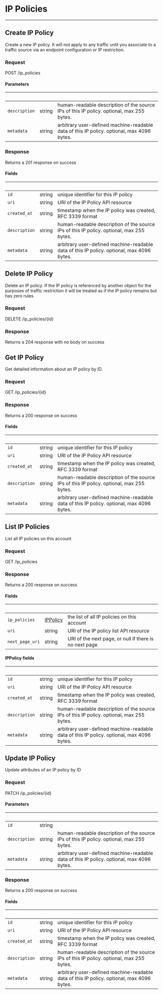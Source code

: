 

# IP Policies
------------------

## Create IP Policy

Create a new IP policy. It will not apply to any traffic until you associate to a traffic source via an endpoint configuration or IP restriction.

### Request

POST /ip_policies

<IPPoliciesCreateRequest />

#### Parameters

| &nbsp; | &nbsp; | &nbsp; |
|---|---|---|
| `description` | string | human-readable description of the source IPs of this IP policy. optional, max 255 bytes. |
| `metadata` | string | arbitrary user-defined machine-readable data of this IP policy. optional, max 4096 bytes. |

### Response

Returns a 201 response on success

<IPPoliciesCreateResponse />

#### Fields

| &nbsp; | &nbsp; | &nbsp; |
|---|---|---|
| `id` | string | unique identifier for this IP policy |
| `uri` | string | URI of the IP Policy API resource |
| `created_at` | string | timestamp when the IP policy was created, RFC 3339 format |
| `description` | string | human-readable description of the source IPs of this IP policy. optional, max 255 bytes. |
| `metadata` | string | arbitrary user-defined machine-readable data of this IP policy. optional, max 4096 bytes. |


## Delete IP Policy

Delete an IP policy. If the IP policy is referenced by another object for the purposes of traffic restriction it will be treated as if the IP policy remains but has zero rules.

### Request

DELETE /ip_policies/{id}

<IPPoliciesDeleteRequest />

### Response

Returns a 204 response with no body on success

## Get IP Policy

Get detailed information about an IP policy by ID.

### Request

GET /ip_policies/{id}

<IPPoliciesGetRequest />

### Response

Returns a 200 response on success

<IPPoliciesGetResponse />

#### Fields

| &nbsp; | &nbsp; | &nbsp; |
|---|---|---|
| `id` | string | unique identifier for this IP policy |
| `uri` | string | URI of the IP Policy API resource |
| `created_at` | string | timestamp when the IP policy was created, RFC 3339 format |
| `description` | string | human-readable description of the source IPs of this IP policy. optional, max 255 bytes. |
| `metadata` | string | arbitrary user-defined machine-readable data of this IP policy. optional, max 4096 bytes. |


## List IP Policies

List all IP policies on this account

### Request

GET /ip_policies

<IPPoliciesListRequest />

### Response

Returns a 200 response on success

<IPPoliciesListResponse />

#### Fields

| &nbsp; | &nbsp; | &nbsp; |
|---|---|---|
| `ip_policies` | [IPPolicy](#api-ip-policies-list-fields-ip-policy) | the list of all IP policies on this account |
| `uri` | string | URI of the IP policy list API resource |
| `next_page_uri` | string | URI of the next page, or null if there is no next page |

#### IPPolicy fields

| &nbsp; | &nbsp; | &nbsp; |
|---|---|---|
| `id` | string | unique identifier for this IP policy |
| `uri` | string | URI of the IP Policy API resource |
| `created_at` | string | timestamp when the IP policy was created, RFC 3339 format |
| `description` | string | human-readable description of the source IPs of this IP policy. optional, max 255 bytes. |
| `metadata` | string | arbitrary user-defined machine-readable data of this IP policy. optional, max 4096 bytes. |

## Update IP Policy

Update attributes of an IP policy by ID

### Request

PATCH /ip_policies/{id}

<IPPoliciesUpdateRequest />

#### Parameters

| &nbsp; | &nbsp; | &nbsp; |
|---|---|---|
| `id` | string |  |
| `description` | string | human-readable description of the source IPs of this IP policy. optional, max 255 bytes. |
| `metadata` | string | arbitrary user-defined machine-readable data of this IP policy. optional, max 4096 bytes. |

### Response

Returns a 200 response on success

<IPPoliciesUpdateResponse />

#### Fields

| &nbsp; | &nbsp; | &nbsp; |
|---|---|---|
| `id` | string | unique identifier for this IP policy |
| `uri` | string | URI of the IP Policy API resource |
| `created_at` | string | timestamp when the IP policy was created, RFC 3339 format |
| `description` | string | human-readable description of the source IPs of this IP policy. optional, max 255 bytes. |
| `metadata` | string | arbitrary user-defined machine-readable data of this IP policy. optional, max 4096 bytes. |

